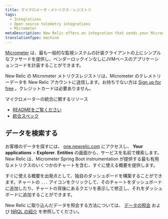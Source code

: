 ```yaml
---
title: マイクロメータ・メトリクス・レジストリ
tags:
  - Integrations
  - Open source telemetry integrations
  - Micrometer
metaDescription: New Relic offers an integration that sends your Micrometer telemetry data to your New Relic account.
translationType: machine
---
```


[Micrometer](https://micrometer.io/) は、最も一般的な監視システムの計装クライアントの上にシンプルなファサードを提供し、ベンダーロックインなしにJVMベースのアプリケーションコードを計装することができます。

New Relic の Micrometer メトリクスレジストリは、Micrometer のテレメトリーデータを New Relic アカウントに送信します。お持ちでない方は [Sign up for free](https://newrelic.com/signup) 。クレジットカードは必要ありません。

マイクロメーターの統合に関するリソース

* [READMEをご覧ください](https://github.com/newrelic/micrometer-registry-newrelic)
* [統合スペック](https://github.com/newrelic/newrelic-exporter-specs/tree/master/micrometer)

## データを検索する

お客様のデータを探すには、 [one.newrelic.com](https://one.newrelic.com/ "新しいウィンドウにリンクが開きます。") にアクセスし、 **Your applications** > **Explorer**. **Entities** の画面から、サービスを名前で検索します。New Relic は、Micrometer Spring Boot instrumentation が提供する最も有用なメトリクスのいくつかのチャートを含む、すぐに使える概要を提供します。

すぐに使える概要を出発点として、独自のダッシュボードを構築することができます。チャートの `...` アイコンをクリックして、そのチャートをダッシュボードに追加したり、チャートの背後にあるクエリを表示して修正し、それをダッシュボードに追加することができます。

New Relic に取り込んだデータを照会する方法については、 [データの照会](/docs/using-new-relic/data/understand-data/query-new-relic-data) および [NRQL の紹介](/docs/query-data/nrql-new-relic-query-language/getting-started/introduction-nrql) を参照してください。
